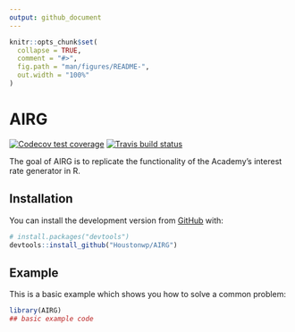 ```yaml
---
output: github_document
---
```


<!-- README.md is generated from README.Rmd. Please edit that file -->

```r
knitr::opts_chunk$set(
  collapse = TRUE,
  comment = "#>",
  fig.path = "man/figures/README-",
  out.width = "100%"
)
```

# AIRG

<!-- badges: start -->
[![Codecov test coverage](https://codecov.io/gh/Houstonwp/AIRG/branch/master/graph/badge.svg)](https://codecov.io/gh/Houstonwp/AIRG?branch=master)
[![Travis build status](https://travis-ci.org/Houstonwp/AIRG.svg?branch=master)](https://travis-ci.org/Houstonwp/AIRG)
<!-- badges: end -->

The goal of AIRG is to replicate the functionality of the Academy's interest rate generator in R.

## Installation

You can install the development version from [GitHub](https://github.com/) with:

``` r
# install.packages("devtools")
devtools::install_github("Houstonwp/AIRG")
```
## Example

This is a basic example which shows you how to solve a common problem:

```r
library(AIRG)
## basic example code
```


